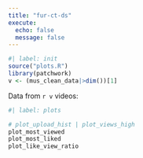 ```yaml
---
title: "fur-ct-ds"
execute:
  echo: false
  message: false
---
```


```r
#| label: init
source("plots.R")
library(patchwork)
v <- (mus_clean_data|>dim())[1]
```

Data from `r v` videos:

```r
#| label: plots

# plot_upload_hist | plot_views_high
plot_most_viewed
plot_most_liked
plot_like_view_ratio

```
